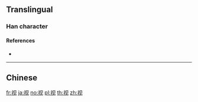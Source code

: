 {{character info/new}}
{{also|視}}
==Translingual==

===Han character===
{{Han char|rn=113|rad=示|as=04|sn=9|four=|canj=IFBHU|ids=⿰礻见}}

====References====
* {{Han ref|kx=1139.051|hdz=63666.010|uh=89C6|ud=35270}}

----

==Chinese==
{{zh-see|視}}

[[fr:视]]
[[ja:视]]
[[no:视]]
[[pl:视]]
[[th:视]]
[[zh:视]]